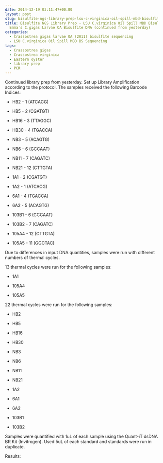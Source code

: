 ```yaml
---
date: 2014-12-19 03:11:47+00:00
layout: post
slug: bisulfite-ngs-library-prep-lsu-c-virginica-oil-spill-mbd-bisulfite-dna-and-emmas-c-gigas-larvae-oa-bisulfite-dna-continued-from-yesterday
title: Bisulfite NGS Library Prep - LSU C.virginica Oil Spill MBD Bisulfite DNA and
  Emma's C.gigas Larvae OA Bisulfite DNA (continued from yesterday)
categories:
  - Crassostrea gigas larvae OA (2011) bisulfite sequencing
  - LSU C.virginica Oil Spill MBD BS Sequencing
tags:
  - Crassostrea gigas
  - Crassostrea virginica
  - Eastern oyster
  - library prep
  - PCR
---
```


Continued library prep from yesterday. Set up Library Amplification according to the protocol. The samples received the following Barcode Indices:



	
  * HB2 - 1 (ATCACG)

	
  * HB5 - 2 (CGATGT)

	
  * HB16 - 3 (TTAGGC)

	
  * HB30 - 4 (TGACCA)

	
  * NB3 - 5 (ACAGTG)

	
  * NB6 - 6 (GCCAAT)

	
  * NB11 - 7 (CAGATC)

	
  * NB21 - 12 (CTTGTA)

	
  * 1A1 - 2 (CGATGT)

	
  * 1A2 - 1 (ATCACG)

	
  * 6A1 - 4 (TGACCA)

	
  * 6A2 - 5 (ACAGTG)

	
  * 103B1 - 6 (GCCAAT)

	
  * 103B2 - 7 (CAGATC)

	
  * 105A4 - 12 (CTTGTA)

	
  * 105A5 - 11 (GGCTAC)


Due to differences in input DNA quantities, samples were run with different numbers of thermal cycles.

13 thermal cycles were run for the following samples:

	
  * 1A1

	
  * 105A4

	
  * 105A5


22 thermal cycles were run for the following samples:

	
  * HB2

	
  * HB5

	
  * HB16

	
  * HB30

	
  * NB3

	
  * NB6

	
  * NB11

	
  * NB21

	
  * 1A2

	
  * 6A1

	
  * 6A2

	
  * 103B1

	
  * 103B2


Samples were quantified with 1uL of each sample using the Quant-iT dsDNA BR Kit (Invitrogen). Used 5uL of each standard and standards were run in duplicate.

Results:
